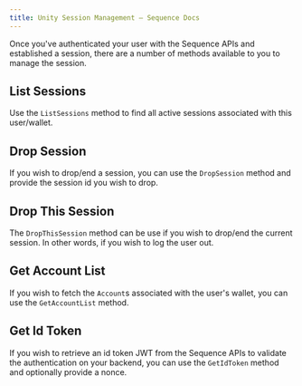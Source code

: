 ```yaml
---
title: Unity Session Management — Sequence Docs
---
```


Once you've authenticated your user with the Sequence APIs and established a session, there are a number of methods available to you to manage the session.

## List Sessions

Use the `ListSessions` method to find all active sessions associated with this user/wallet.

## Drop Session

If you wish to drop/end a session, you can use the `DropSession` method and provide the session id you wish to drop.

## Drop This Session

The `DropThisSession` method can be use if you wish to drop/end the current session. In other words, if you wish to log the user out.

## Get Account List 

If you wish to fetch the `Account`s associated with the user's wallet, you can use the `GetAccountList` method.

## Get Id Token

If you wish to retrieve an id token JWT from the Sequence APIs to validate the authentication on your backend, you can use the `GetIdToken` method and optionally provide a nonce.